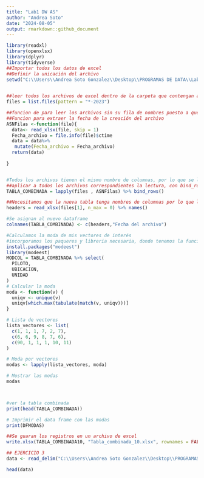 ---
title: "Lab1 DW AS"
author: "Andrea Soto"
date: "2024-08-05"
output: rmarkdown::github_document
---

```{r}
library(readxl)
library(openxlsx)
library(dplyr)
library(tidyverse)
##Importar todos los datos de excel 
##Definir la unicación del archivo 
setwd("C:\\Users\\Andrea Soto Gonzalez\\Desktop\\PROGRAMAS DE DATA\\Lab1")

 
##leer todos los archivos de excel dentro de la carpeta que contengan al final -2023
files = list.files(pattern = "*-2023")

##funcion de para leer los archivos sin su fila de nombres puesto a que todos poseen el mismo 
##Funcion para extraer la fecha de la creación del archivo 
ASNFilas <-function(file){
  data<- read_xlsx(file, skip = 1)
  Fecha_archivo = file.info(file)$ctime
  data = data%>%
   mutate(Fecha_archivo = Fecha_archivo)
  return(data)
  
}


#Todos los archivos tienen el mismo nombre de columnas, por lo que se lo establecemos a la tabla combinada 
##aplicar a todos los archivos correspondientes la lectura, con bind_rows se hacen las observaciones por filas 
TABLA_COMBINADA = lapply(files , ASNFilas) %>% bind_rows()

##Necesitamos que la nueva tabla tenga nombres de columnas por lo que leemos la del primer archivo
headers = read_xlsx(files[1], n_max = 0) %>% names()

#Se asignan al nuevo dataframe 
colnames(TABLA_COMBINADA) <- c(headers,"Fecha del archivo")

#Calculamos la moda de mis vectores de interés 
#incorporamos los paqueres y libreria necesaria, donde tenemos la función Mode dentro de los paquetes 
install.packages("modeest")
library(modeest)
MODCOL = TABLA_COMBINADA %>% select(
  PILOTO,
  UBICACION,
  UNIDAD
)
# Calcular la moda 
moda <- function(v) {
  uniqv <- unique(v)
  uniqv[which.max(tabulate(match(v, uniqv)))]
}

# Lista de vectores 
lista_vectores <- list(
  c(1, 1, 1, 7, 2, 7),
  c(6, 6, 9, 8, 7, 6),
  c(90, 1, 1, 1, 10, 11)
)

# Moda por vectores 
modas <- lapply(lista_vectores, moda)

# Mostrar las modas
modas 



#ver la tabla combinada 
print(head(TABLA_COMBINADA))

# Imprimir el data frame con las modas 
print(DFMODAS)

##Se guaran los registros en un archivo de excel 
write.xlsx(TABLA_COMBINADA10, "Tabla_combinada_10.xlsx", rownames = FALSE )


```


```{r}
## EJERCICIO 3
data <- read_delim("C:\\Users\\Andrea Soto Gonzalez\\Desktop\\PROGRAMAS DE DATA\\INE_PARQUE_VEHICULAR_080219.txt", delim = "|")

head(data)
```

